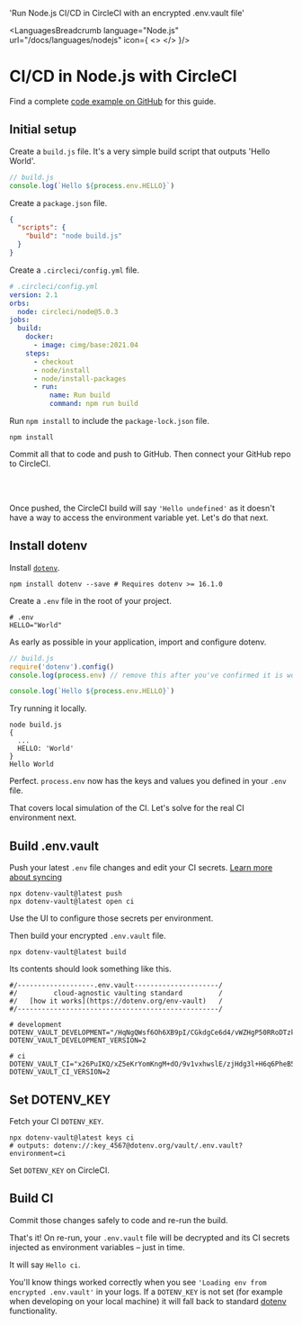 

  'Run Node.js CI/CD in CircleCI with an encrypted .env.vault file'

<LanguagesBreadcrumb language="Node.js" url="/docs/languages/nodejs" icon={
  <>
    <NodeIcon className="h-9 w-9 text-[#339933]"/>
    <CircleCiIcon className="h-9 w-9 text-[#343434] dark:invert"/>
  </>
}/>
# CI/CD in Node.js with CircleCI
<GuideHeading lead={description} />

<Note>
  Find a complete <a href="https://github.com/dotenv-org/examples/tree/master/nodejs/circleci">code example on GitHub</a> for this guide.
</Note>

## Initial setup

Create a `build.js` file. It's a very simple build script that outputs 'Hello World'.

```js {{ title: 'build.js' }}
// build.js
console.log(`Hello ${process.env.HELLO}`)
```

Create a `package.json` file.

```json {{ title: 'package.json' }}
{
  "scripts": {
    "build": "node build.js"
  }
}
```

Create a `.circleci/config.yml` file.

```yaml {{ title: '.circleci/config.yml' }}
# .circleci/config.yml
version: 2.1
orbs:
  node: circleci/node@5.0.3
jobs:
  build:
    docker:
      - image: cimg/base:2021.04
    steps:
      - checkout
      - node/install
      - node/install-packages
      - run:
          name: Run build
          command: npm run build
```

Run `npm install` to include the `package-lock.json` file.

```
npm install
```

Commit all that to code and push to GitHub. Then connect your GitHub repo to CircleCI.

<ScreenshotBrowser url='/assets/img/docs/circleci-add-project.png' www='app.circleci.com' />
<br/>
<ScreenshotBrowser url='/assets/img/docs/circleci-view-project.png' www='app.circleci.com' />
<br/>
<ScreenshotBrowser url='/assets/img/docs/circleci-hello-undefined.png' www='app.circleci.com' />

Once pushed, the CircleCI build will say `'Hello undefined'` as it doesn't have a way to access the environment variable yet. Let's do that next.

## Install dotenv

Install [`dotenv`](https://github.com/motdotla/dotenv).

```shell
npm install dotenv --save # Requires dotenv >= 16.1.0
```

Create a `.env` file in the root of your project.

```shell {{ title: '.env' }}
# .env
HELLO="World"
```

As early as possible in your application, import and configure dotenv.

```js {{ title: 'build.js' }}
// build.js
require('dotenv').config()
console.log(process.env) // remove this after you've confirmed it is working

console.log(`Hello ${process.env.HELLO}`)
```

Try running it locally.

```shell
node build.js
{
  ...
  HELLO: 'World'
}
Hello World
```

Perfect. `process.env` now has the keys and values you defined in your `.env` file.

That covers local simulation of the CI. Let's solve for the real CI environment next.

## Build .env.vault

Push your latest `.env` file changes and edit your CI secrets. [Learn more about syncing](/docs/tutorials/sync)

```shell
npx dotenv-vault@latest push
npx dotenv-vault@latest open ci
```

Use the UI to configure those secrets per environment.

<ScreenshotBrowser url='/assets/img/docs/edit-ci-value.gif' www='dotenv.org' />

Then build your encrypted `.env.vault` file.

```shell
npx dotenv-vault@latest build
```

Its contents should look something like this.

```shell {{ title: '.env.vault' }}
#/-------------------.env.vault---------------------/
#/         cloud-agnostic vaulting standard         /
#/   [how it works](https://dotenv.org/env-vault)   /
#/--------------------------------------------------/

# development
DOTENV_VAULT_DEVELOPMENT="/HqNgQWsf6Oh6XB9pI/CGkdgCe6d4/vWZHgP50RRoDTzkzPQk/xOaQs="
DOTENV_VAULT_DEVELOPMENT_VERSION=2

# ci
DOTENV_VAULT_CI="x26PuIKQ/xZ5eKrYomKngM+dO/9v1vxhwslE/zjHdg3l+H6q6PheB5GVDVIbZg=="
DOTENV_VAULT_CI_VERSION=2
```

## Set DOTENV_KEY

Fetch your CI `DOTENV_KEY`.

```shell
npx dotenv-vault@latest keys ci
# outputs: dotenv://:key_4567@dotenv.org/vault/.env.vault?environment=ci
```

Set `DOTENV_KEY` on CircleCI.

<ScreenshotBrowser url='/assets/img/docs/circleci-config-vars.gif' www='app.circleci.com' />

## Build CI

Commit those changes safely to code and re-run the build.

That's it! On re-run, your `.env.vault` file will be decrypted and its CI secrets injected as environment variables – just in time.

<ScreenshotBrowser url='/assets/img/docs/circleci-hello-ci.png' www='app.circleci.com build' />

It will say `Hello ci`.

<ScreenshotBrowser url='/assets/img/docs/circleci-logs-vault.png' www='app.circleci.com build' />

You'll know things worked correctly when you see `'Loading env from encrypted .env.vault'` in your logs. If a `DOTENV_KEY` is not set (for example when developing on your local machine) it will fall back to standard [dotenv](https://github.com/motdotla/dotenv) functionality.

<WellDone/>
